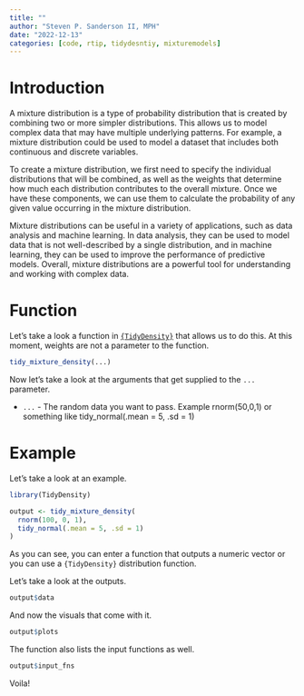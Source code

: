```yaml
---
title: ""
author: "Steven P. Sanderson II, MPH"
date: "2022-12-13"
categories: [code, rtip, tidydesntiy, mixturemodels]
---
```


# Introduction

A mixture distribution is a type of probability distribution that is created by combining two or more simpler distributions. This allows us to model complex data that may have multiple underlying patterns. For example, a mixture distribution could be used to model a dataset that includes both continuous and discrete variables.

To create a mixture distribution, we first need to specify the individual distributions that will be combined, as well as the weights that determine how much each distribution contributes to the overall mixture. Once we have these components, we can use them to calculate the probability of any given value occurring in the mixture distribution.

Mixture distributions can be useful in a variety of applications, such as data analysis and machine learning. In data analysis, they can be used to model data that is not well-described by a single distribution, and in machine learning, they can be used to improve the performance of predictive models. Overall, mixture distributions are a powerful tool for understanding and working with complex data.

# Function

Let's take a look a function in [`{TidyDensity}`](https://www.spsanderson.com/TidyDensity/) that allows us to do this. At this moment, weights are not a parameter to the function.

```r
tidy_mixture_density(...)
```

Now let's take a look at the arguments that get supplied to the `...` parameter.

*  `...` - The random data you want to pass. Example rnorm(50,0,1) or something like tidy_normal(.mean = 5, .sd = 1)


# Example

Let's take a look at an example.

```r
library(TidyDensity)

output <- tidy_mixture_density(
  rnorm(100, 0, 1), 
  tidy_normal(.mean = 5, .sd = 1)
)
```

As you can see, you can enter a function that outputs a numeric vector or you can use a `{TidyDensity}` distribution function.

Let's take a look at the outputs.

```r
output$data
```

And now the visuals that come with it.

```r
output$plots
```

The function also lists the input functions as well.

```r
output$input_fns
```

Voila!